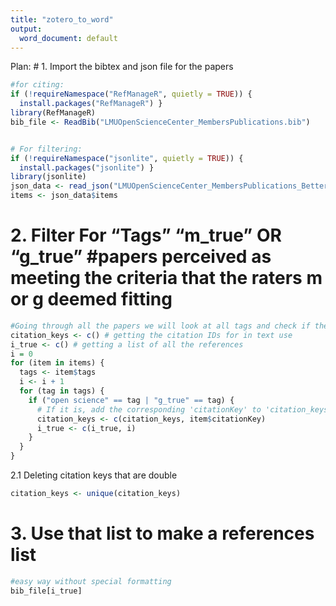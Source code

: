 ```yaml
---
title: "zotero_to_word"
output:
  word_document: default
---
```


Plan:
# 1. Import the bibtex and json file for the papers
```r
#for citing:
if (!requireNamespace("RefManageR", quietly = TRUE)) {
  install.packages("RefManageR") }
library(RefManageR)
bib_file <- ReadBib("LMUOpenScienceCenter_MembersPublications.bib")


# For filtering:
if (!requireNamespace("jsonlite", quietly = TRUE)) {
  install.packages("jsonlite") }
library(jsonlite)
json_data <- read_json("LMUOpenScienceCenter_MembersPublications_Better.json")
items <- json_data$items
```

# 2. Filter For "Tags" "m_true" OR "g_true" #papers perceived as meeting the criteria that the raters m or g deemed fitting
```r
#Going through all the papers we will look at all tags and check if they are m_true or g_true
citation_keys <- c() # getting the citation IDs for in text use
i_true <- c() # getting a list of all the references
i = 0
for (item in items) {
  tags <- item$tags
  i <- i + 1
  for (tag in tags) {
    if ("open science" == tag | "g_true" == tag) {
      # If it is, add the corresponding 'citationKey' to 'citation_keys'
      citation_keys <- c(citation_keys, item$citationKey)
      i_true <- c(i_true, i)
    }
  }
}
```
2.1 Deleting citation keys that are double
```r
citation_keys <- unique(citation_keys)
```

# 3. Use that list to make a references list
```r
#easy way without special formatting
bib_file[i_true]
```

